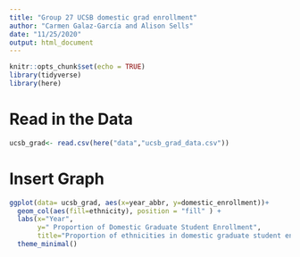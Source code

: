 ```yaml
---
title: "Group 27 UCSB domestic grad enrollment"
author: "Carmen Galaz-García and Alison Sells"
date: "11/25/2020"
output: html_document
---
```


```r
knitr::opts_chunk$set(echo = TRUE)
library(tidyverse)
library(here)

```

# Read in the Data

```r
ucsb_grad<- read.csv(here("data","ucsb_grad_data.csv"))
```

# Insert Graph
```r
ggplot(data= ucsb_grad, aes(x=year_abbr, y=domestic_enrollment))+
  geom_col(aes(fill=ethnicity), position = "fill" ) +
  labs(x="Year", 
       y=" Proportion of Domestic Graduate Student Enrollment",
       title="Proportion of ethnicities in domestic graduate student enrollment per year")+
  theme_minimal()


```

